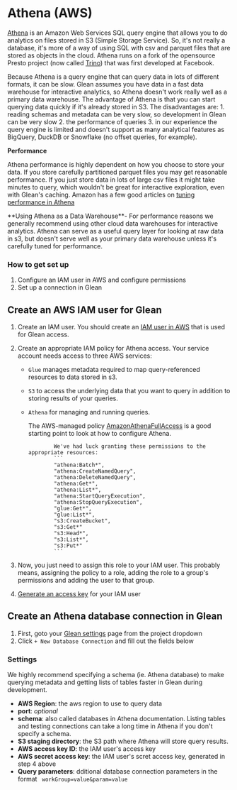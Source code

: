 
# Athena (AWS)

[Athena](https://aws.amazon.com/athena/) is an Amazon Web Services SQL query
engine that allows you to do analytics on files stored in S3 (Simple Storage
Service). So, it's not really a database, it's more of a way of using SQL with
csv and parquet files that are stored as objects in the cloud. Athena runs on a
fork of the opensource Presto project (now called [Trino](https://trino.io/))
that was first developed at Facebook.

Because Athena is a query engine that can query data in lots of different
formats, it can be slow. Glean assumes you have data in a fast data warehouse
for interactive analytics, so Athena doesn't work really well as a primary data
warehouse. The advantage of Athena is that you can start querying data quickly
if it's already stored in S3. The disadvantages are: 1. reading schemas and
metadata can be very slow, so development in Glean can be very slow 2. the
performance of queries 3. in our experience the query engine is limited and
doesn't support as many analytical features as BigQuery, DuckDB or Snowflake (no
offset queries, for example).

**Performance**

Athena performance is highly dependent on how you choose to store your data. If
you store carefully partitioned parquet files you may get reasonable
performance. If you just store data in lots of large csv files it might take
minutes to query, which wouldn't be great for interactive exploration, even with
Glean's caching. Amazon has a few good articles on
[tuning performance in Athena](https://docs.aws.amazon.com/athena/latest/ug/performance-tuning.html)

<Callout type="warning">
  **Using Athena as a Data Warehouse**- For performance reasons we generally
  recommend using other cloud data warehouses for interactive analytics. Athena
  can serve as a useful query layer for looking at raw data in s3, but doesn't
  serve well as your primary data warehouse unless it's carefully tuned for
  performance.
</Callout>

### How to get set up

1.  Configure an IAM user in AWS and configure permissions
2.  Set up a connection in Glean

## Create an AWS IAM user for Glean

1.  Create an IAM user. You should create an
    [IAM user in AWS](https://docs.aws.amazon.com/IAM/latest/UserGuide/id_users.html)
    that is used for Glean access.
2.  Create an appropriate IAM policy for Athena access. Your service account
    needs access to three AWS services:

    - `Glue` manages metadata required to map query-referenced resources to data
      stored in s3.
    - `S3` to access the underlying data that you want to query in addition to
      storing results of your queries.
    - `Athena` for managing and running queries.

      The AWS-managed policy
      [AmazonAthenaFullAccess](https://docs.aws.amazon.com/athena/latest/ug/managed-policies.html)
      is a good starting point to look at how to configure Athena.

                  We've had luck granting these permissions to the appropriate resources:
                  ```
                  "athena:Batch*",
                  "athena:CreateNamedQuery",
                  "athena:DeleteNamedQuery",
                  "athena:Get*",
                  "athena:List*",
                  "athena:StartQueryExecution",
                  "athena:StopQueryExecution",
                  "glue:Get*",
                  "glue:List*",
                  "s3:CreateBucket",
                  "s3:Get*"
                  "s3:Head*",
                  "s3:List*",
                  "s3:Put*"
                  ```

3.  Now, you just need to assign this role to your IAM user. This probably
    means, assigning the policy to a role, adding the role to a group's
    permissions and adding the user to that group.
4.  [Generate an access key](https://aws.amazon.com/premiumsupport/knowledge-center/create-access-key/)
    for your IAM user

## Create an Athena database connection in Glean

1. First, goto your
   [Glean settings](https://glean.io/app/p/settings#database_connections) page
   from the project dropdown
2. Click `+ New Database Connection` and fill out the fields below

### Settings

<Callout>
  We highly recommend specifying a schema (ie. Athena database) to make querying
  metadata and getting lists of tables faster in Glean during development.
</Callout>

- **AWS Region**: the aws region to use to query data
- **port**: _optional_
- **schema**: also called databases in Athena documentation. Listing tables and
  testing connections can take a long time in Athena if you don't specify a
  schema.
- **S3 staging directory**: the S3 path where Athena will store query results.
- **AWS access key ID**: the IAM user's access key
- **AWS secret access key**: the IAM user's scret access key, generated in step
  4 above
- **Query parameters**: dditional database connection parameters in the format
  ` workGroup=value&param=value`
